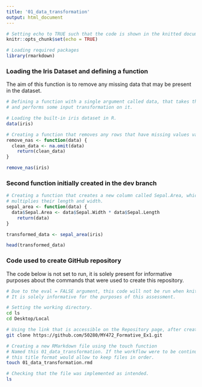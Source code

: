 ```yaml
---
title: '01_data_transformation'
output: html_document
---
```


```r
# Setting echo to TRUE such that the code is shown in the knitted document. 
knitr::opts_chunk$set(echo = TRUE)
```

```r
# Loading required packages
library(rmarkdown)

```


### Loading the Iris Dataset and defining a function
The aim of this function is to remove any missing data that may be present in the dataset. 

```r

# Defining a function with a single argument called data, that takes the dataset 
# and performs some input transformation on it. 

# Loading the built-in iris dataset in R.
data(iris)

# Creating a function that removes any rows that have missing values values in them. 
remove_nas <- function(data) {
  clean_data <- na.omit(data)
    return(clean_data)
}

remove_nas(iris)

```

### Second function initially created in the dev branch
```r

# Creating a function that creates a new column called Sepal.Area, which 
# multiplies their length and width. 
sepal_area <- function(data) {
  data$Sepal.Area <- data$Sepal.Width * data$Sepal.Length
    return(data)
}

transformed_data <- sepal_area(iris)

head(transformed_data)

```


### Code used to create GitHub repository
The code below is not set to run, it is solely present for informative purposes 
about the commands that were used to create this repository. 

```bash
# Due to the eval = FALSE argument, this code will not be run when knitting the document. 
# It is solely informative for the purposes of this assessment.

# Setting the working directory. 
cd ls 
cd Desktop/Local

# Using the link that is accessible on the Repository page, after creating a new repository online. 
git clone https://github.com/50280/MY472_Formative_Ex1.git

# Creating a new RMarkdown file using the touch function
# Named this 01_data_transformation. If the workflow were to be continued, 
# this title format would allow to keep files in order. 
touch 01_data_transformation.rmd

# Checking that the file was implemented as intended. 
ls 

```

